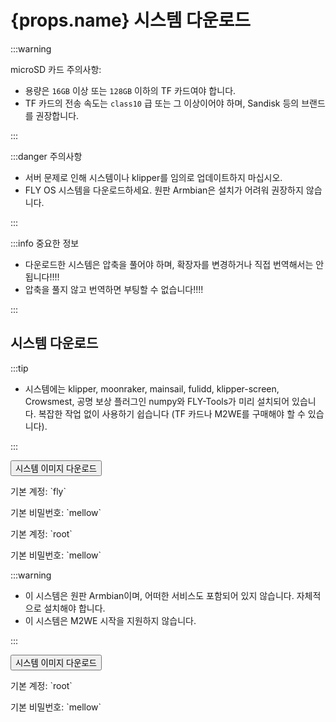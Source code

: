 # {props.name} 시스템 다운로드

:::warning

microSD 카드 주의사항:

* 용량은 `16GB` 이상 또는 `128GB` 이하의 TF 카드여야 합니다.
* TF 카드의 전송 속도는 `class10` 급 또는 그 이상이어야 하며, Sandisk 등의 브랜드를 권장합니다.

:::

:::danger 주의사항

* 서버 문제로 인해 시스템이나 klipper를 임의로 업데이트하지 마십시오.
* FLY OS 시스템을 다운로드하세요. 원판 Armbian은 설치가 어려워 권장하지 않습니다.

:::

:::info 중요한 정보

* 다운로드한 시스템은 압축을 풀어야 하며, 확장자를 변경하거나 직접 번역해서는 안 됩니다!!!!
* 압축을 풀지 않고 번역하면 부팅할 수 없습니다!!!!

:::

## 시스템 다운로드

<Tabs>
  <TabItem value="flyos" label="FLYOS(아ーム비안 기반)" default>

:::tip

* 시스템에는 klipper, moonraker, mainsail, fulidd, klipper-screen, Crowsmest, 공명 보상 플러그인 numpy와 FLY-Tools가 미리 설치되어 있습니다. 복잡한 작업 없이 사용하기 쉽습니다 (TF 카드나 M2WE를 구매해야 할 수 있습니다).

:::

<Button variant="contained" disableElevation href="https://cdn.mellow.klipper.cn/IMG/Beta/FlyOS_h5_3.3.4_fix_20240928.img.xz">시스템 이미지 다운로드</Button>

<Tabs>
<TabItem value="fly" label="일반 사용자" default>
<p>기본 계정: `fly`</p>
<p>기본 비밀번호: `mellow`</p>
  </TabItem>
  <TabItem value="root" label="루트 사용자" default>
<p>기본 계정: `root`</p>
<p>기본 비밀번호: `mellow`</p>
  </TabItem>
</Tabs>
  </TabItem>
<TabItem value="armbian" label="원판 Armbian">

:::warning

* 이 시스템은 원판 Armbian이며, 어떠한 서비스도 포함되어 있지 않습니다. 자체적으로 설치해야 합니다.
* 이 시스템은 M2WE 시작을 지원하지 않습니다.

:::

<Button variant="contained" color="success" disableElevation href="https://cdn.mellow.klipper.cn/IMG/Release/Armbian_22.08.0-trunk_Flypiv1_bullseye_current_5.15.52.img.xz">시스템 이미지 다운로드</Button>

<p>기본 계정: `root`</p>
<p>기본 비밀번호: `mellow`</p>

  </TabItem>
</Tabs>